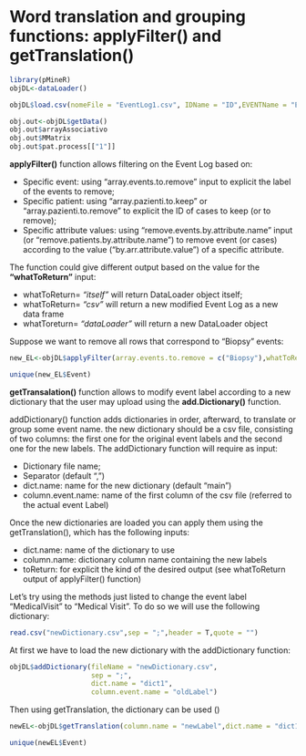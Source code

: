# Word translation and grouping functions: applyFilter() and getTranslation() 
```r

library(pMineR)
objDL<-dataLoader()

objDL$load.csv(nomeFile = "EventLog1.csv", IDName = "ID",EVENTName = "Event",dateColumnName = "Date",sep  = ",",quote = "",format.column.date = "%Y-%m-%d")

obj.out<-objDL$getData()
obj.out$arrayAssociativo
obj.out$MMatrix
obj.out$pat.process[["1"]]


```

**applyFilter()**  function allows filtering on the Event Log based on:

 -	Specific event: using “array.events.to.remove” input to explicit the label of the events to remove;
 -	Specific patient: using “array.pazienti.to.keep” or “array.pazienti.to.remove” to explicit the ID of cases to keep (or to remove);
 -	Specific attribute values: using “remove.events.by.attribute.name” input (or “remove.patients.by.attribute.name”) to remove event (or cases) according to the value (“by.arr.attribute.value”) of a specific attribute. 
 
The function could give different output based on the value for the **“whatToReturn”** input: 

 -	whatToReturn= _"itself"_ will return DataLoader object itself;
 -	whatToReturn= _“csv”_ will return a new modified Event Log as a new data frame
 -	whatToreturn= _“dataLoader”_ will return a new DataLoader object 
 
 Suppose we want to remove all rows that correspond to "Biopsy" events:
 
```r
new_EL<-objDL$applyFilter(array.events.to.remove = c("Biopsy"),whatToReturn = "csv")
```
```r
unique(new_EL$Event)
```
 
 

**getTransalation()** function allows to modify event label according to a new dictionary that the user may upload using the **add.Dictionary()** function. 

addDictionary() function adds dictionaries in order, afterward, to translate or group some event name. the new dictionary should be a csv file, consisting of two columns: the first one for the original event labels and the second one for the new labels. The addDictionary function will require as input:

 -	Dictionary file name;
 -	Separator (default “,”)
 -	dict.name: name for the new dictionary (default “main”)
 -	column.event.name: name of the first column of the csv file (referred to the actual event Label)
 
Once the new dictionaries are loaded you can apply them using the getTranslation(), which has the following inputs:

 -	dict.name:  name of the dictionary to use
 -	column.name: dictionary column name containing the new labels
 -	toReturn: for explicit the kind of the desired output (see whatToReturn output of applyFilter() function)
 
Let's try using the methods just listed to change the event label "MedicalVisit" to "Medical Visit". To do so we will use the following dictionary:
```r
read.csv("newDictionary.csv",sep = ";",header = T,quote = "")
```

At first we have to load the new dictionary with the addDictionary function:

```r
objDL$addDictionary(fileName = "newDictionary.csv",
                    sep = ";",
                    dict.name = "dict1",
                    column.event.name = "oldLabel")

```

Then using getTranslation, the dictionary can be used ()
```r
newEL<-objDL$getTranslation(column.name = "newLabel",dict.name = "dict1",toReturn = "csv")

```

```r
unique(newEL$Event)
```

